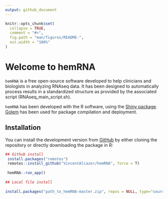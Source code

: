 ```yaml
---
output: github_document
---
```


<!-- README.md is generated from README.Rmd. Please edit that file -->

```r
knitr::opts_chunk$set(
  collapse = TRUE,
  comment = "#>",
  fig.path = "man/figures/README-",
  out.width = "100%"
)
```

# Welcome to hemRNA

<!-- badges: start -->
<!-- badges: end -->

`hemRNA` is a free open-source software developed to help clinicians and biologists in analyzing RNAseq data. It has been designed to automatically process results in a standardized structure as provided by the associated script (RNAseq_main_script.sh).  

`hemRNA` has been developed with the R software, using the [Shiny package](https://shiny.rstudio.com/). [Golem](https://github.com/ThinkR-open/golem) has been used for package compilation and deployment.  


## Installation

You can install the development version from [GitHub](https://github.com/VincentAlcazer/hemRNA) by either cloning the repository or directly downloading the package in R:

```r

## Github install
 install.packages("remotes")
 remotes::install_github("VincentAlcazer/hemRNA", force = T)
 
 hemRNA::run_app()
 
## Local file install
 
install.packages("path_to_hemRNA-master.zip", repos = NULL, type="source", force = T)
 


```
